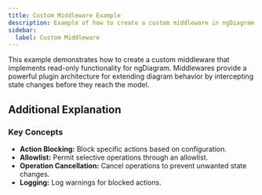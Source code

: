 ```yaml
---
title: Custom Middleware Example
description: Example of how to create a custom middleware in ngDiagram
sidebar:
  label: Custom Middleware
---
```



This example demonstrates how to create a custom middleware that implements read-only functionality for ngDiagram.
Middlewares provide a powerful plugin architecture for extending diagram behavior by intercepting state changes before they reach the model.

<ReadonlyMiddleware />
<ExampleViewer dirName="readonly-middleware" />

## Additional Explanation

### Key Concepts

- **Action Blocking:** Block specific actions based on configuration.
- **Allowlist:** Permit selective operations through an allowlist.
- **Operation Cancellation:** Cancel operations to prevent unwanted state changes.
- **Logging:** Log warnings for blocked actions.
